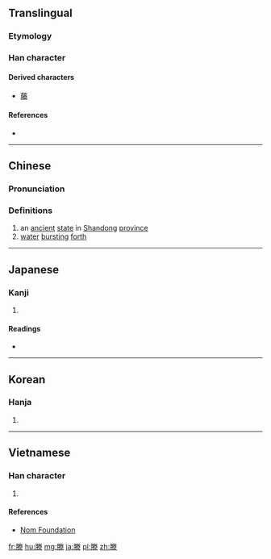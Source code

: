 ==Translingual==

===Etymology===
{{Han compound|朕|水|c1=p|c2=s|t2=water|ls=psc}}

===Han character===
{{Han char|rn=85|rad=水|as=10|sn=13|four=79232|canj=BFQE}}

====Derived characters====
* [[藤]]

====References====
* {{Han ref|kx=0643.070|dkj=18036|dj=1050.140|hdz=32108.210|uh=6ED5|ud=28373|bh=BCF0|bd=48368}}

----

==Chinese==
{{zh-forms}}

===Pronunciation===
{{zh-pron
|m=téng
|c=tang4
|mc=y
|oc=y
|ma=
|cat=pn,n
}}

===Definitions===
# an [[ancient]] [[state]] in [[Shandong]] [[province]]
# [[water]] [[burst]]ing [[forth]]

----

==Japanese==

===Kanji===
{{ja-kanji|grade=|rs=水10}}

# {{defn|lang=ja|sort=水10}}

====Readings====
* {{ja-readings|on=[[とう]] (tō)|kun=[[わく]] (waku)}}

----

==Korean==

===Hanja===
{{ko-hanja|hangeul=등|eumhun=|rv=deung|mr=tŭng|y=tung}}

# {{defn|lang=ko|sort=水10}}

----

==Vietnamese==

===Han character===
{{vi-readings|rs=水10| hanviet = đằng}}

# {{defn|lang=vi|sort=水10}}

====References====
*[http://nomfoundation.org/common/nom_details.php?codepoint=6ed5 Nom Foundation]

[[fr:滕]]
[[hu:滕]]
[[mg:滕]]
[[ja:滕]]
[[pl:滕]]
[[zh:滕]]